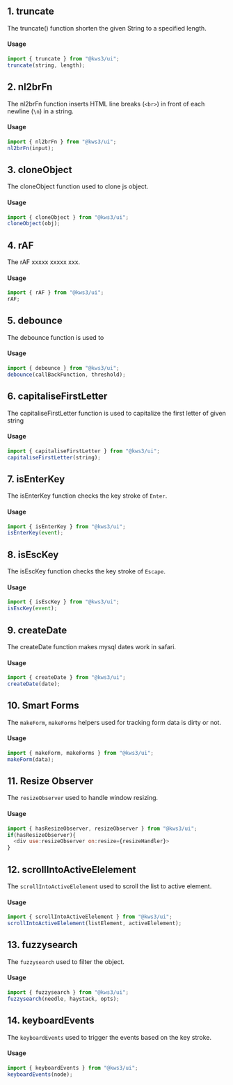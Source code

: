 
<Version />

<Meta title="Utils/1. Overview" />

## 1. truncate

The truncate() function shorten the given String to a specified length.

#### Usage

```js
import { truncate } from "@kws3/ui";
truncate(string, length);
```

## 2. nl2brFn

The nl2brFn function inserts HTML line breaks (`<br>`) in front of each newline (`\n`) in a string.

#### Usage

```js
import { nl2brFn } from "@kws3/ui";
nl2brFn(input);
```

## 3. cloneObject

The cloneObject function used to clone js object.

#### Usage

```js
import { cloneObject } from "@kws3/ui";
cloneObject(obj);
```

## 4. rAF

The rAF xxxxx xxxxx xxx.

#### Usage

```js
import { rAF } from "@kws3/ui";
rAF;
```

## 5. debounce

The debounce function is used to

#### Usage

```js
import { debounce } from "@kws3/ui";
debounce(callBackFunction, threshold);
```

## 6. capitaliseFirstLetter

The capitaliseFirstLetter function is used to capitalize the first letter of given string

#### Usage

```js
import { capitaliseFirstLetter } from "@kws3/ui";
capitaliseFirstLetter(string);
```

## 7. isEnterKey

The isEnterKey function checks the key stroke of `Enter`.

#### Usage

```js
import { isEnterKey } from "@kws3/ui";
isEnterKey(event);
```

## 8. isEscKey

The isEscKey function checks the key stroke of `Escape`.

#### Usage

```js
import { isEscKey } from "@kws3/ui";
isEscKey(event);
```

## 9. createDate

The createDate function makes mysql dates work in safari.

#### Usage

```js
import { createDate } from "@kws3/ui";
createDate(date);
```

## 10. Smart Forms

The `makeForm`, `makeForms` helpers used for tracking form data is dirty or not.

#### Usage

```js
import { makeForm, makeForms } from "@kws3/ui";
makeForm(data);
```

## 11. Resize Observer

The `resizeObserver` used to handle window resizing.

#### Usage

```js
import { hasResizeObserver, resizeObserver } from "@kws3/ui";
if(hasResizeObserver){
  <div use:resizeObserver on:resize={resizeHandler}>
}
```

## 12. scrollIntoActiveElelement

The `scrollIntoActiveElelement` used to scroll the list to active element.

#### Usage

```js
import { scrollIntoActiveElelement } from "@kws3/ui";
scrollIntoActiveElelement(listElement, activeElelement);
```

## 13. fuzzysearch

The `fuzzysearch` used to filter the object.

#### Usage

```js
import { fuzzysearch } from "@kws3/ui";
fuzzysearch(needle, haystack, opts);
```

## 14. keyboardEvents

The `keyboardEvents` used to trigger the events based on the key stroke.

#### Usage

```js
import { keyboardEvents } from "@kws3/ui";
keyboardEvents(node);
```
